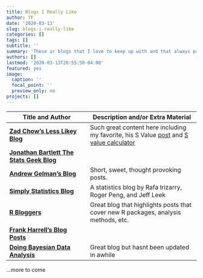 ```yaml
---
title: Blogs I Really Like
author: TF
date: '2020-03-13'
slug: blogs-i-really-like
categories: []
tags: []
subtitle: ''
summary: 'These ar blogs that I love to keep up with and that always provide great information'
authors: []
lastmod: '2020-03-13T20:55:50-04:00'
featured: yes
image:
  caption: ''
  focal_point: ''
  preview_only: no
projects: []
---
```


Title and Author | Description and/or Extra Material
---|----
[**Zad Chow's Less Likey Blog**](https://lesslikely.com/)|Such great content here including my favorite, his S Value [post](https://lesslikely.com/statistics/s-values/) and [ S value calculator](https://data.lesslikely.com/s-values/)|
|[**Jonathan Bartlett The Stats Geek Blog**](http://thestatsgeek.com/)||
|[**Andrew Gelman's Blog**](https://statmodeling.stat.columbia.edu/)|Short, sweet, thought provoking posts.|
|[**Simply Statistics Blog**](https://simplystatistics.org/)|A statistics blog by Rafa Irizarry, Roger Peng, and Jeff Leek|
|[**R Bloggers**](https://www.r-bloggers.com/)|Great blog that highlights posts that cover new R packages, analysis methods, etc.|
|[**Frank Harrell's Blog Posts**](https://www.fharrell.com/post/)||
|[**Doing Bayesian Data Analysis**](http://doingbayesiandataanalysis.blogspot.com/)|Great blog but hasnt been updated in awhile|

...more to come